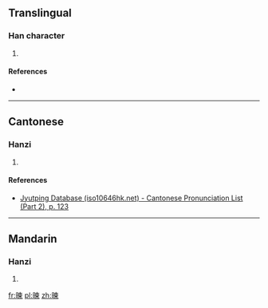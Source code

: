 ==Translingual==

===Han character===
{{Han char|rn=72|rad=日|as=09|sn=13|four=65096|canj=ADWF|ids=⿰日柬}}

# {{defn|Han|sort=日09}}

====References====
* {{Han ref|kx=0498.190|dkj=14057|dj=0866.150|hdz=21523.020|uh=6695|ud=26261|bh=DDC1|bd=56769}}

----

==Cantonese==

===Hanzi===
{{yue-hanzi|jyut=[[gaan2]]|y=gaan2}}

# {{defn|lang=yue|sort=日09}}

====References====
*[http://www.iso10646hk.net/jp/document/download.jsp Jyutping Database (iso10646hk.net) - Cantonese Pronunciation List (Part 2), p. 123]

----

==Mandarin==

===Hanzi===
{{cmn-hanzi|pin=[[jiǎn]] ([[jian3]])|wg=chien<sup>3</sup>}}

# {{defn|lang=cmn|sort=日09}}

[[fr:暕]]
[[pl:暕]]
[[zh:暕]]